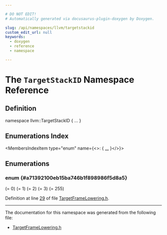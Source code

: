 ```yaml
---

# DO NOT EDIT!
# Automatically generated via docusaurus-plugin-doxygen by Doxygen.

slug: /api/namespaces/llvm/targetstackid
custom_edit_url: null
keywords:
  - doxygen
  - reference
  - namespace

---
```





# The `TargetStackID` Namespace Reference

<DoxygenPage pluginConfig={pluginConfig}>



## Definition

<CodeBlock>namespace llvm::TargetStackID &#123; ... &#125;</CodeBlock>

## Enumerations Index

<MembersIndex>

<MembersIndexItem
  type="enum"
  name={<>:  &#123; <a href="#a71392100eb15ba746b1f898986f5d8a5">...</a> &#125;</>}>
</MembersIndexItem>

</MembersIndex>


<SectionDefinition>

## Enumerations

### enum  {#a71392100eb15ba746b1f898986f5d8a5}

<MemberDefinition
  prototype="enum llvm::TargetStackID::Value ">

<EnumerationList title="Enumeration values">

<Link id="a71392100eb15ba746b1f898986f5d8a5af2af9eb94ff1bc08308bc738d744ee85" />
<EnumerationListItem name="Default">
 (= 0)
</EnumerationListItem>

<Link id="a71392100eb15ba746b1f898986f5d8a5a29a8016e50342e4598b3cb8a6601694f" />
<EnumerationListItem name="SGPRSpill">
 (= 1)
</EnumerationListItem>

<Link id="a71392100eb15ba746b1f898986f5d8a5a3c6a2a8f3cda71661a17a0df700e8f9c" />
<EnumerationListItem name="ScalableVector">
 (= 2)
</EnumerationListItem>

<Link id="a71392100eb15ba746b1f898986f5d8a5ab9b4a66e5478772af595c40fbce45c03" />
<EnumerationListItem name="WasmLocal">
 (= 3)
</EnumerationListItem>

<Link id="a71392100eb15ba746b1f898986f5d8a5a7d111d4b9003a9aab4efe813d03777b6" />
<EnumerationListItem name="NoAlloc">
 (= 255)
</EnumerationListItem>

</EnumerationList>

Definition at line <a href="/docs/api/files/include/include/llvm/include/llvm/codegen/targetframelowering-h/#l00029">29</a> of file <a href="/docs/api/files/include/include/llvm/include/llvm/codegen/targetframelowering-h">TargetFrameLowering.h</a>.
</MemberDefinition>

</SectionDefinition>

<hr/>

The documentation for this namespace was generated from the following file:

<ul>
<li><a href="/docs/api/files/include/include/llvm/include/llvm/codegen/targetframelowering-h">TargetFrameLowering.h</a></li>
</ul>

</DoxygenPage>
